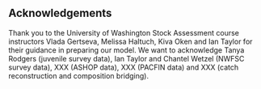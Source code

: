 ## Acknowledgements {#sec-acknowledgements}

Thank you to the University of Washington Stock Assessment course instructors Vlada Gertseva, Melissa Haltuch, Kiva Oken and Ian Taylor for their guidance in preparing our model. We want to acknowledge Tanya Rodgers (juvenile survey data), Ian Taylor and Chantel Wetzel (NWFSC survey data), XXX (ASHOP data), XXX (PACFIN data) and XXX (catch reconstruction and composition bridging). 